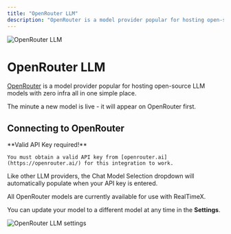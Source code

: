 ```yaml
---
title: "OpenRouter LLM"
description: "OpenRouter is a model provider popular for hosting open-source LLM models with zero infra all in one simple place"
---
```



<Image
  src="/images/realtimex-setup/llm-configuration/cloud/openrouter/header-image.png"
  height={1080}
  width={1920}
  quality={100}
  alt="OpenRouter LLM"
/>

# OpenRouter LLM

[OpenRouter](https://openrouter.ai) is a model provider popular for hosting open-source LLM models with zero infra all in one simple place.

The minute a new model is live - it will appear on OpenRouter first.

## Connecting to OpenRouter

<Callout type="info" emoji="️💡">
  **Valid API Key required!**

    You must obtain a valid API key from [openrouter.ai](https://openrouter.ai/) for this integration to work.

</Callout>

Like other LLM providers, the Chat Model Selection dropdown will automatically populate when your API key is entered.

All OpenRouter models are currently available for use with RealTimeX.

You can update your model to a different model at any time in the **Settings**.

<Image
  src="/images/realtimex-setup/llm-configuration/cloud/OpenRouter/OpenRouter-llm.png"
  height={1080}
  width={1920}
  quality={100}
  alt="OpenRouter LLM settings"
/>
